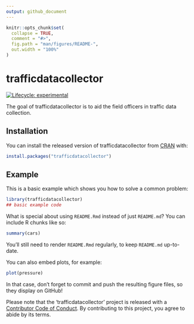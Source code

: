 ```yaml
---
output: github_document
---
```


<!-- README.md is generated from README.Rmd. Please edit that file -->

```r
knitr::opts_chunk$set(
  collapse = TRUE,
  comment = "#>",
  fig.path = "man/figures/README-",
  out.width = "100%"
)
```

# trafficdatacollector

<!-- badges: start -->
[![Lifecycle: experimental](https://img.shields.io/badge/lifecycle-experimental-orange.svg)](https://www.tidyverse.org/lifecycle/#experimental)
<!-- badges: end -->

The goal of trafficdatacollector is to aid the field officers in traffic data collection.

## Installation

You can install the released version of trafficdatacollector from [CRAN](https://CRAN.R-project.org) with:

``` r
install.packages("trafficdatacollector")
```

## Example

This is a basic example which shows you how to solve a common problem:

```r
library(trafficdatacollector)
## basic example code
```

What is special about using `README.Rmd` instead of just `README.md`? You can include R chunks like so:

```r
summary(cars)
```

You'll still need to render `README.Rmd` regularly, to keep `README.md` up-to-date.

You can also embed plots, for example:

```r
plot(pressure)
```

In that case, don't forget to commit and push the resulting figure files, so they display on GitHub!

Please note that the 'trafficdatacollector' project is released with a
[Contributor Code of Conduct](CODE_OF_CONDUCT.md).
By contributing to this project, you agree to abide by its terms.

